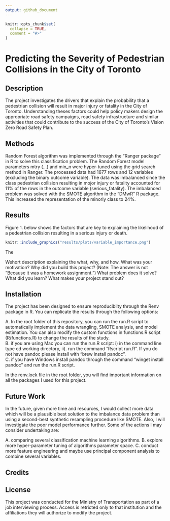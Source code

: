 ```yaml
---
output: github_document
---
```


<!-- README.md is generated from README.Rmd. Please edit that file -->

```r
knitr::opts_chunk$set(
  collapse = TRUE,
  comment = "#>"
)
```

# Predicting the Severity of Pedestrian Collisions in the City of Toronto

## Description
The project investigates the drivers that explain the probability that a pedestrian collision will result in major injury or fatality in the City of Toronto. Understanding theses factors could help policy makers design the appropriate road safety campaigns, road safety infrastructure and similar activities that could contribute to the success of the City of Toronto's Vision Zero Road Safety Plan. 

## Methods

Random Forest algorithm was implemented through the "Ranger package" in R to solve this classification problem. The Random Forest model parameters mtry (...) and min_n were hyper-tuned using the grid search method in Ranger. The processed data had 1677 rows and 12 variables (excluding the binary outcome variable). The data was imbalanced since the class pedestrian collision resulting in mojor injury or fatality accounted for 11% of the rows in the outcome variable (serious_fatality). The imbalanced problem was solved with the SMOTE algorithm in the "DMwR" R package. This increased the representation of the minoriy class to 24%. 

## Results

Figure 1. below shows the factors that are key to explaining the likelihood of a pedestrian collision resulting in a serious injury or death.

```r
knitr::include_graphics("results/plots/variable_importance.png")
```

The 


Wehort description explaining the what, why, and how. What was your motivation? Why did you build this project? (Note: The answer is not "Because it was a homework assignment.") What problem does it solve? What did you learn? What makes your project stand out?


## Installation
The project has been designed to ensure reproducibilty through the Renv package in R. You can replicate the results through the following options:    

A. In the root folder of this repository, you can run the run.R script to automatically implement the data wrangling, SMOTE analysis, and model estimation. You can also modify the custom functions in functions.R script (R/functions.R) to change the results of the study.   
B. if you are using Mac you can run the run.R script: i) in the command line type cd working directory, ii). run the command "Rscript run.R". If you do not have pandoc please install with "brew install pandoc".  
C. if you have Windows install pandoc through the command "winget install pandoc" and run the run.R script.    

In the renv.lock file in the root folder, you will find important information on all the packages I used for this project. 

## Future Work
In the future, given more time and resources, I would collect more data which will be a plausible best solution to the imbalance data problem than using a second-best synthetic resampling procedure like SMOTE. Also, I will investigate the poor model performance further. Some of the actions I may consider undertaking are:   

A. comparing several classification machine learning algorithms.
B. explore more hyper-parameter tuning of algorithms parameter space.
C. conduct more feature engineering and maybe use principal component analysis to combine several variables.

## Credits

## License

This project was conducted for the Ministry of Transportation as part of a job interviewing process. Access is retricted only to that institution and the affiliations they will authorize to modify the project.
